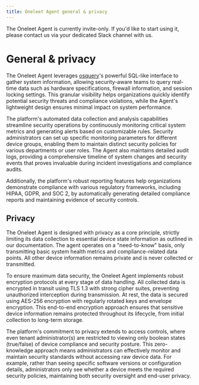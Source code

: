 ```yaml
---
title: Oneleet Agent general & privacy
---
```



<Callout type="warning">
  The Oneleet Agent is currently invite-only. If you'd like to start using it,
  please contact us via your dedicated Slack channel with us.
</Callout>

# General & privacy

The Oneleet Agent leverages [osquery](https://osquery.io/)'s powerful SQL-like interface to gather system information, allowing security-aware teams to query real-time data such as hardware specifications, firewall information, and session locking settings. This granular visibility helps organizations quickly identify potential security threats and compliance violations, while the Agent's lightweight design ensures minimal impact on system performance.

The platform's automated data collection and analysis capabilities streamline security operations by continuously monitoring critical system metrics and generating alerts based on customizable rules. Security administrators can set up specific monitoring parameters for different device groups, enabling them to maintain distinct security policies for various departments or user roles. The Agent also maintains detailed audit logs, providing a comprehensive timeline of system changes and security events that proves invaluable during incident investigations and compliance audits.

Additionally, the platform's robust reporting features help organizations demonstrate compliance with various regulatory frameworks, including HIPAA, GDPR, and SOC 2, by automatically generating detailed compliance reports and maintaining evidence of security controls.

## Privacy

The Oneleet Agent is designed with privacy as a core principle, strictly limiting its data collection to essential device state information as outlined in our documentation. The agent operates on a "need-to-know" basis, only transmitting basic system health metrics and compliance-related data points. All other device information remains private and is never collected or transmitted.

To ensure maximum data security, the Oneleet Agent implements robust encryption protocols at every stage of data handling. All collected data is encrypted in transit using TLS 1.3 with strong cipher suites, preventing unauthorized interception during transmission. At rest, the data is secured using AES-256 encryption with regularly rotated keys and envelope encryption. This end-to-end encryption approach ensures that sensitive device information remains protected throughout its lifecycle, from initial collection to long-term storage.

The platform's commitment to privacy extends to access controls, where even tenant administrator(s) are restricted to viewing only boolean states (true/false) of device compliance and security posture. This zero-knowledge approach means administrators can effectively monitor and maintain security standards without accessing raw device data. For example, rather than seeing specific software versions or configuration details, administrators only see whether a device meets the required security policies, maintaining both security oversight and end-user privacy.
